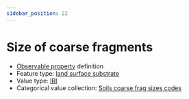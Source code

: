 ```yaml
---
sidebar_position: 22
---
```



# Size of coarse fragments

- [Observable property](/viewers/dawe-vocabs?uri=https://linked.data.gov.au/def/nrm/5e84255c-6207-4bda-88c7-ed0d2a400519) definition
- Feature type: [land surface substrate](http://linked.data.gov.au/def/tern-cv/aef12cd6-3826-4988-a54c-8578d3fb4c8d)
- Value type: [IRI](https://w3id.org/tern/ontologies/tern/IRI)
- Categorical value collection: [Soils coarse frag sizes codes](/viewers/dawe-vocabs?uri=https://linked.data.gov.au/def/nrm/06d01bf1-3863-44ea-95fe-4c62bb47b996)

<Example
  protocolModule="plot-soil-description"
  observableProperty="https://linked.data.gov.au/def/nrm/5e84255c-6207-4bda-88c7-ed0d2a400519"
/>
